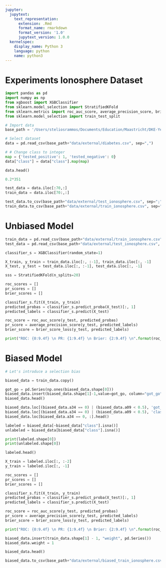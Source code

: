 ```yaml
---
jupyter:
  jupytext:
    text_representation:
      extension: .Rmd
      format_name: rmarkdown
      format_version: '1.0'
      jupytext_version: 1.0.0
  kernelspec:
    display_name: Python 3
    language: python
    name: python3
---
```


# Experiments Ionosphere Dataset

```python
import pandas as pd
import numpy as np
from xgboost import XGBClassifier
from sklearn.model_selection import StratifiedKFold
from sklearn.metrics import roc_auc_score, average_precision_score, brier_score_loss
from sklearn.model_selection import train_test_split
```

```python
# Import data
base_path = '/Users/steliosrammos/Documents/Education/Maastricht/DKE-Year3/BachelorThesis/bachelor_thesis/'

# Select dataset
data = pd.read_csv(base_path+"data/external/diabetes.csv", sep=",")

# # Change class to integer
map = {'tested_positive': 1, 'tested_negative': 0}
data["class"] = data["class"].map(map)
```

```python
data.head()
```

```python
0.2*351
```

```python
test_data = data.iloc[:70,:]
train_data = data.iloc[70:,:]
```

```python
test_data.to_csv(base_path+"data/external/test_ionosphere.csv", sep=";", index=False)
train_data.to_csv(base_path+"data/external/train_ionosphere.csv", sep=";", index=False)
```

# Unbiased Model

```python
train_data = pd.read_csv(base_path+"data/external/train_ionosphere.csv", sep=";")
test_data = pd.read_csv(base_path+"data/external/test_ionosphere.csv", sep=";")
```

```python
classifier_s = XGBClassifier(random_state=1)
```

```python
X_train, y_train = train_data.iloc[:, :-1], train_data.iloc[:, -1]
X_test, y_test = test_data.iloc[:, :-1], test_data.iloc[:, -1]
```

```python
sss = StratifiedKFold(n_splits=20)

roc_scores = []
pr_scores = []
brier_scores = []

classifier_s.fit(X_train, y_train)
predicted_probas = classifier_s.predict_proba(X_test)[:, 1]
predicted_labels = classifier_s.predict(X_test)

roc_score = roc_auc_score(y_test, predicted_probas)
pr_score = average_precision_score(y_test, predicted_labels)
brier_score = brier_score_loss(y_test, predicted_labels)

print("ROC: {0:9.4f} \n PR: {1:9.4f} \n Brier: {2:9.4f} \n".format(roc_score, pr_score, brier_score))
```

# Biased Model

```python
# Let's introduce a selection bias
```

```python
biased_data = train_data.copy()

got_go = pd.Series(np.ones(biased_data.shape[0]))
biased_data.insert(biased_data.shape[1]-1,value=got_go, column="got_go")
biased_data.head()
```

```python
biased_data.loc[(biased_data.a34 == 0) | (biased_data.a09 < 0.5), 'got_go'] = 0
biased_data.loc[(biased_data.a34 == 0) | (biased_data.a09 < 0.5), 'class'] = np.nan
biased_data.loc[biased_data.a34 == 0, :].head()
```

```python
labeled = biased_data[~biased_data["class"].isna()]
unlabeled = biased_data[biased_data["class"].isna()]

print(labeled.shape[0])
print(unlabeled.shape[0])
```

```python
labeled.head()
```

```python
X_train = labeled.iloc[:, :-2]
y_train = labeled.iloc[:, -1]

roc_scores = []
pr_scores = []
brier_scores = []

classifier_s.fit(X_train, y_train)
predicted_probas = classifier_s.predict_proba(X_test)[:, 1]
predicted_labels = classifier_s.predict(X_test)

roc_score = roc_auc_score(y_test, predicted_probas)
pr_score = average_precision_score(y_test, predicted_labels)
brier_score = brier_score_loss(y_test, predicted_labels)

print("ROC: {0:9.4f} \n PR: {1:9.4f} \n Brier: {2:9.4f} \n".format(roc_score, pr_score, brier_score))
```

```python
biased_data.insert(train_data.shape[1] - 1, "weight", pd.Series())
biased_data.weight = 1
```

```python
biased_data.head()
```

```python
biased_data.to_csv(base_path+"data/external/biased_train_ionosphere.csv", sep=";", index=False)
```

```python

```

